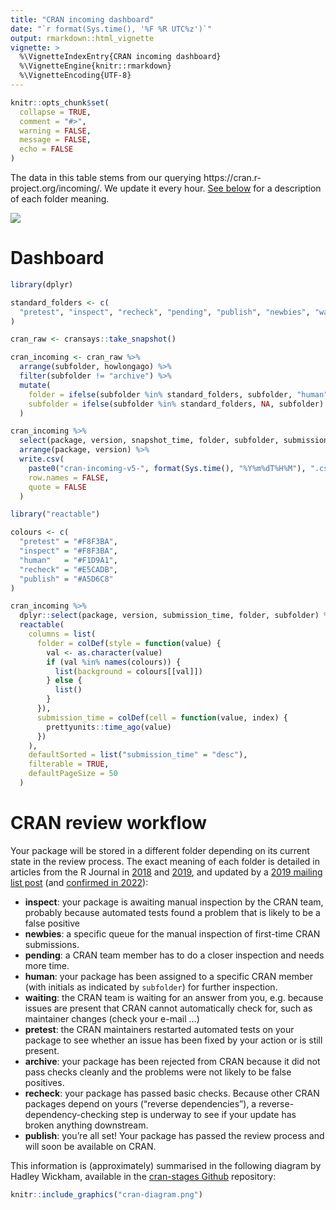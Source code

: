 ```yaml
---
title: "CRAN incoming dashboard"
date: "`r format(Sys.time(), '%F %R UTC%z')`"
output: rmarkdown::html_vignette
vignette: >
  %\VignetteIndexEntry{CRAN incoming dashboard}
  %\VignetteEngine{knitr::rmarkdown}
  %\VignetteEncoding{UTF-8}
---
```


```r
knitr::opts_chunk$set(
  collapse = TRUE,
  comment = "#>",
  warning = FALSE,
  message = FALSE,
  echo = FALSE
)
```

The data in this table stems from our querying https://cran.r-project.org/incoming/.
We update it every hour. [See below](#cran-review-workflow) for a description of each 
folder meaning.

<img src="https://github.com/r-hub/cransays/workflows/Render-dashboard/badge.svg" aria-hidden="true">

# Dashboard

```r
library(dplyr)

standard_folders <- c(
  "pretest", "inspect", "recheck", "pending", "publish", "newbies", "waiting"
)

cran_raw <- cransays::take_snapshot()

cran_incoming <- cran_raw %>% 
  arrange(subfolder, howlongago) %>% 
  filter(subfolder != "archive") %>% 
  mutate(
    folder = ifelse(subfolder %in% standard_folders, subfolder, "human"),
    subfolder = ifelse(subfolder %in% standard_folders, NA, subfolder)
  )

cran_incoming %>% 
  select(package, version, snapshot_time, folder, subfolder, submission_time) %>% 
  arrange(package, version) %>% 
  write.csv(
    paste0("cran-incoming-v5-", format(Sys.time(), "%Y%m%dT%H%M"), ".csv"),
    row.names = FALSE,
    quote = FALSE
  )
```

```r
library("reactable")

colours <- c(
  "pretest" = "#F8F3BA",
  "inspect" = "#F8F3BA",
  "human"   = "#F1D9A1",
  "recheck" = "#E5CADB",
  "publish" = "#A5D6C8"
)

cran_incoming %>% 
  dplyr::select(package, version, submission_time, folder, subfolder) %>% 
  reactable(
    columns = list(
      folder = colDef(style = function(value) {
        val <- as.character(value)
        if (val %in% names(colours)) {
          list(background = colours[[val]])
        } else {
          list()
        }
      }),
      submission_time = colDef(cell = function(value, index) {
        prettyunits::time_ago(value)
      })
    ),
    defaultSorted = list("submission_time" = "desc"),
    filterable = TRUE,
    defaultPageSize = 50
  )
```


# CRAN review workflow

Your package will be stored in a different folder depending on its current state
in the review process. The exact meaning of each folder is detailed in articles from 
the R Journal in [2018](https://journal.r-project.org/archive/2018-1/cran.pdf) and [2019](https://journal.r-project.org/archive/2019-1/cran.pdf), and updated by a [2019 mailing list post](https://stat.ethz.ch/pipermail/r-package-devel/2019q1/003631.html) (and [confirmed in 2022](https://stat.ethz.ch/pipermail/r-package-devel/2022q2/008084.html)):

- **inspect**: your package is awaiting manual inspection by the CRAN team, probably because automated tests found a problem that is likely to be a false positive
- **newbies**: a specific queue for the manual inspection of first-time CRAN submissions.
- **pending**: a CRAN team member has to do a closer inspection and needs more time.
- **human**: your package has been assigned to a specific CRAN member (with initials as indicated by `subfolder`) for further inspection.
- **waiting**: the CRAN team is waiting for an answer from you, e.g. because issues are present that CRAN cannot automatically check for, such as maintainer changes (check your e-mail ...)
- **pretest**: the CRAN maintainers restarted automated tests on your package to
see whether an issue has been fixed by your action or is still present.
- **archive**: your package has been rejected from CRAN because it did not pass checks cleanly and the problems were not likely to be false positives.
- **recheck**: your package has passed basic checks. Because other CRAN packages depend on yours ("reverse dependencies"), a reverse-dependency-checking step is underway to see if your update has broken anything downstream.
- **publish**: you're all set! Your package has passed the review process and 
will soon be available on CRAN.

This information is (approximately) summarised in the following diagram by Hadley Wickham,
available in the [cran-stages Github](https://github.com/edgararuiz/cran-stages)
repository:

```r
knitr::include_graphics("cran-diagram.png")
```
